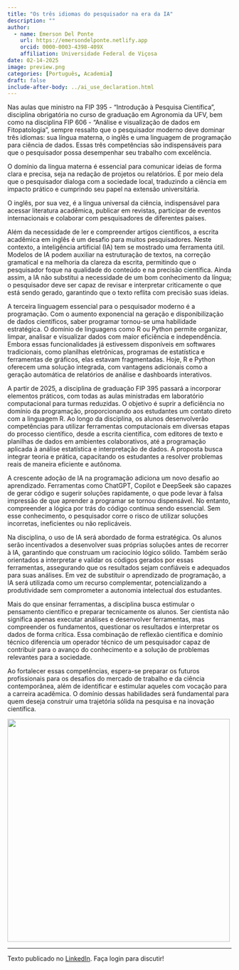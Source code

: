 ```yaml
---
title: "Os três idiomas do pesquisador na era da IA"
description: ""
author:
  - name: Emerson Del Ponte
    url: https://emersondelponte.netlify.app
    orcid: 0000-0003-4398-409X
    affiliation: Universidade Federal de Viçosa
date: 02-14-2025
image: preview.png
categories: [Português, Academia] 
draft: false 
include-after-body: ../ai_use_declaration.html
---
```


Nas aulas que ministro na FIP 395 - “Introdução à Pesquisa Científica”, disciplina obrigatória no curso de graduação em Agronomia da UFV, bem como na disciplina FIP 606 - “Análise e visualização de dados em Fitopatologia”, sempre ressalto que o pesquisador moderno deve dominar três idiomas: sua língua materna, o inglês e uma linguagem de programação para ciência de dados. Essas três competências são indispensáveis para que o pesquisador possa desempenhar seu trabalho com excelência.

O domínio da língua materna é essencial para comunicar ideias de forma clara e precisa, seja na redação de projetos ou relatórios. É por meio dela que o pesquisador dialoga com a sociedade local, traduzindo a ciência em impacto prático e cumprindo seu papel na extensão universitária.

O inglês, por sua vez, é a língua universal da ciência, indispensável para acessar literatura acadêmica, publicar em revistas, participar de eventos internacionais e colaborar com pesquisadores de diferentes países. 

Além da necessidade de ler e compreender artigos científicos, a escrita acadêmica em inglês é um desafio para muitos pesquisadores. Neste contexto, a inteligência artificial (IA) tem se mostrado uma ferramenta útil. Modelos de IA podem auxiliar na estruturação de textos, na correção gramatical e na melhoria da clareza da escrita, permitindo que o pesquisador foque na qualidade do conteúdo e na precisão científica. Ainda assim, a IA não substitui a necessidade de um bom conhecimento da língua; o pesquisador deve ser capaz de revisar e interpretar criticamente o que está sendo gerado, garantindo que o texto reflita com precisão suas ideias.

A terceira linguagem essencial para o pesquisador moderno é a programação. Com o aumento exponencial na geração e disponibilização de dados científicos, saber programar tornou-se uma habilidade estratégica. O domínio de linguagens como R ou Python permite organizar, limpar, analisar e visualizar dados com maior eficiência e independência. Embora essas funcionalidades já estivessem disponíveis em softwares tradicionais, como planilhas eletrônicas, programas de estatística e ferramentas de gráficos, elas estavam fragmentadas. Hoje, R e Python oferecem uma solução integrada, com vantagens adicionais como a geração automática de relatórios de análise e dashboards interativos.

A partir de 2025, a disciplina de graduação FIP 395 passará a incorporar elementos práticos, com todas as aulas ministradas em laboratório computacional para turmas reduzidas. O objetivo é suprir a deficiência no domínio da programação, proporcionando aos estudantes um contato direto com a linguagem R. Ao longo da disciplina, os alunos desenvolverão competências para utilizar ferramentas computacionais em diversas etapas do processo científico, desde a escrita científica, com editores de texto e planilhas de dados em ambientes colaborativos, até a programação aplicada à análise estatística e interpretação de dados. A proposta busca integrar teoria e prática, capacitando os estudantes a resolver problemas reais de maneira eficiente e autônoma.

A crescente adoção de IA na programação adiciona um novo desafio ao aprendizado. Ferramentas como ChatGPT, Copilot e DeepSeek são capazes de gerar código e sugerir soluções rapidamente, o que pode levar à falsa impressão de que aprender a programar se tornou dispensável. No entanto, compreender a lógica por trás do código continua sendo essencial. Sem esse conhecimento, o pesquisador corre o risco de utilizar soluções incorretas, ineficientes ou não replicáveis.

Na disciplina, o uso de IA será abordado de forma estratégica. Os alunos serão incentivados a desenvolver suas próprias soluções antes de recorrer à IA, garantindo que construam um raciocínio lógico sólido. Também serão orientados a interpretar e validar os códigos gerados por essas ferramentas, assegurando que os resultados sejam confiáveis e adequados para suas análises. Em vez de substituir o aprendizado de programação, a IA será utilizada como um recurso complementar, potencializando a produtividade sem comprometer a autonomia intelectual dos estudantes.

Mais do que ensinar ferramentas, a disciplina busca estimular o pensamento científico e preparar tecnicamente os alunos. Ser cientista não significa apenas executar análises e desenvolver ferramentas, mas compreender os fundamentos, questionar os resultados e interpretar os dados de forma crítica. Essa combinação de reflexão científica e domínio técnico diferencia um operador técnico de um pesquisador capaz de contribuir para o avanço do conhecimento e a solução de problemas relevantes para a sociedade.

Ao fortalecer essas competências, espera-se preparar os futuros profissionais para os desafios do mercado de trabalho e da ciência contemporânea, além de identificar e estimular aqueles com vocação para a carreira acadêmica. O domínio dessas habilidades será fundamental para quem deseja construir uma trajetória sólida na pesquisa e na inovação científica.

![](preview.png){fig-align="center" width="500"}

------------------------------------------------------------------------

Texto publicado no [LinkedIn](https://www.linkedin.com/posts/emerson-m-del-ponte-61678ba1_os-tr%C3%AAs-idiomas-do-pesquisador-na-era-da-activity-7296168449683197952-fKOW?utm_source=share&utm_medium=member_desktop&rcm=ACoAABWmebIBY1FkqEgIAfhJws59KLZB98wnATA). Faça login para discutir!
